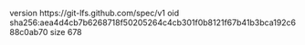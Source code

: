 version https://git-lfs.github.com/spec/v1
oid sha256:aea4d4cb7b6268718f50205264c4cb301f0b8121f67b41b3bca192c688c0ab70
size 678
